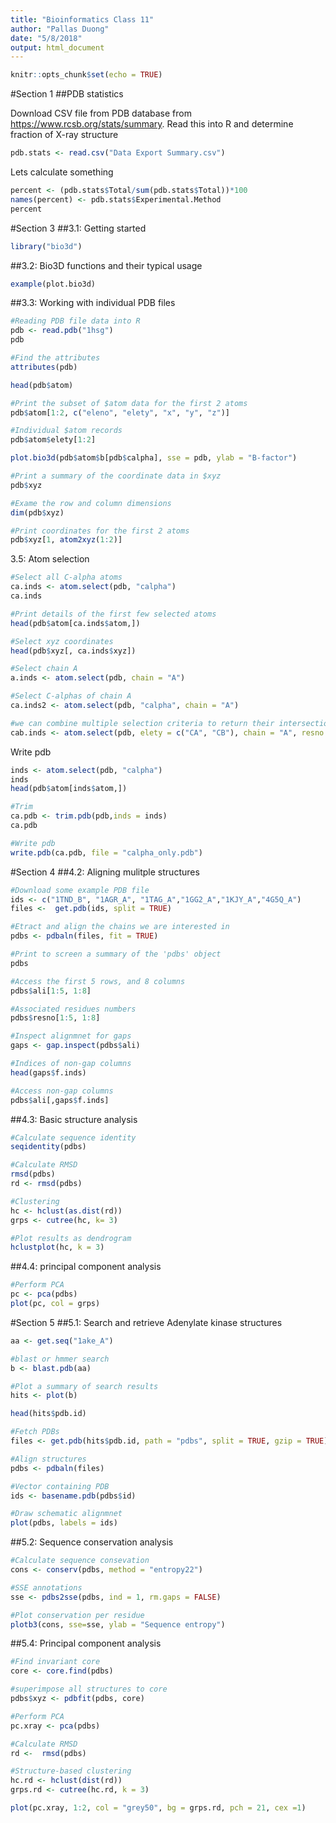 ```yaml
---
title: "Bioinformatics Class 11"
author: "Pallas Duong"
date: "5/8/2018"
output: html_document
---
```


```r
knitr::opts_chunk$set(echo = TRUE)
```

#Section 1
##PDB statistics 

Download CSV file from PDB database from <https://www.rcsb.org/stats/summary>. Read this into R and determine fraction of X-ray structure 

```r
pdb.stats <- read.csv("Data Export Summary.csv")
```

Lets calculate something 
```r
percent <- (pdb.stats$Total/sum(pdb.stats$Total))*100
names(percent) <- pdb.stats$Experimental.Method
percent 
```

#Section 3
##3.1: Getting started 
```r
library("bio3d")
```

##3.2: Bio3D functions and their typical usage
```r
example(plot.bio3d)
```

##3.3: Working with individual PDB files
```r
#Reading PDB file data into R
pdb <- read.pdb("1hsg")
pdb
```

```r
#Find the attributes
attributes(pdb)

head(pdb$atom)

#Print the subset of $atom data for the first 2 atoms
pdb$atom[1:2, c("eleno", "elety", "x", "y", "z")]

```

```r
#Individual $atom records
pdb$atom$elety[1:2]

plot.bio3d(pdb$atom$b[pdb$calpha], sse = pdb, ylab = "B-factor")
```

```r
#Print a summary of the coordinate data in $xyz
pdb$xyz
```

```r
#Exame the row and column dimensions
dim(pdb$xyz)
```

```r
#Print coordinates for the first 2 atoms
pdb$xyz[1, atom2xyz(1:2)]
```

3.5: Atom selection
```r
#Select all C-alpha atoms 
ca.inds <- atom.select(pdb, "calpha")
ca.inds
```

```r
#Print details of the first few selected atoms 
head(pdb$atom[ca.inds$atom,])
```

```r
#Select xyz coordinates 
head(pdb$xyz[, ca.inds$xyz])
```

```r
#Select chain A
a.inds <- atom.select(pdb, chain = "A")

#Select C-alphas of chain A
ca.inds2 <- atom.select(pdb, "calpha", chain = "A")

#we can combine multiple selection criteria to return their intersection 
cab.inds <- atom.select(pdb, elety = c("CA", "CB"), chain = "A", resno = 10:20)
```

Write pdb
```r
inds <- atom.select(pdb, "calpha")
inds
head(pdb$atom[inds$atom,])
```
```r
#Trim
ca.pdb <- trim.pdb(pdb,inds = inds)
ca.pdb

```
 
```r
#Write pdb
write.pdb(ca.pdb, file = "calpha_only.pdb")
```

#Section 4
##4.2: Aligning mulitple structures
```r
#Download some example PDB file
ids <- c("1TND_B", "1AGR_A", "1TAG_A","1GG2_A","1KJY_A","4G5Q_A")
files <-  get.pdb(ids, split = TRUE)
```

```r
#Etract and align the chains we are interested in 
pdbs <- pdbaln(files, fit = TRUE)

#Print to screen a summary of the 'pdbs' object
pdbs
```

```r
#Access the first 5 rows, and 8 columns 
pdbs$ali[1:5, 1:8]
```

```r
#Associated residues numbers
pdbs$resno[1:5, 1:8]

```

```r
#Inspect alignmnet for gaps
gaps <- gap.inspect(pdbs$ali)

#Indices of non-gap columns 
head(gaps$f.inds)

#Access non-gap columns 
pdbs$ali[,gaps$f.inds]
```

##4.3: Basic structure analysis
```r
#Calculate sequence identity
seqidentity(pdbs)

#Calculate RMSD
rmsd(pdbs)
rd <- rmsd(pdbs)

#Clustering 
hc <- hclust(as.dist(rd))
grps <- cutree(hc, k= 3)

#Plot results as dendrogram
hclustplot(hc, k = 3)
```

##4.4: principal component analysis 
```r
#Perform PCA
pc <- pca(pdbs)
plot(pc, col = grps)
```

#Section 5
##5.1: Search and retrieve Adenylate kinase structures 

```r
aa <- get.seq("1ake_A")

#blast or hmmer search
b <- blast.pdb(aa)
```

```r
#Plot a summary of search results 
hits <- plot(b)
```

```r
head(hits$pdb.id)
```

```r
#Fetch PDBs
files <- get.pdb(hits$pdb.id, path = "pdbs", split = TRUE, gzip = TRUE)

#Align structures
pdbs <- pdbaln(files)

#Vector containing PDB
ids <- basename.pdb(pdbs$id)

#Draw schematic alignmnet 
plot(pdbs, labels = ids)
```

##5.2: Sequence conservation analysis 
```r
#Calculate sequence consevation
cons <- conserv(pdbs, method = "entropy22")

#SSE annotations 
sse <- pdbs2sse(pdbs, ind = 1, rm.gaps = FALSE)

#Plot conservation per residue 
plotb3(cons, sse=sse, ylab = "Sequence entropy")
```

##5.4: Principal component analysis 
```r
#Find invariant core 
core <- core.find(pdbs)

#superimpose all structures to core 
pdbs$xyz <- pdbfit(pdbs, core)

#Perform PCA
pc.xray <- pca(pdbs)
```

```r
#Calculate RMSD
rd <-  rmsd(pdbs)

#Structure-based clustering
hc.rd <- hclust(dist(rd))
grps.rd <- cutree(hc.rd, k = 3)

plot(pc.xray, 1:2, col = "grey50", bg = grps.rd, pch = 21, cex =1)

```

